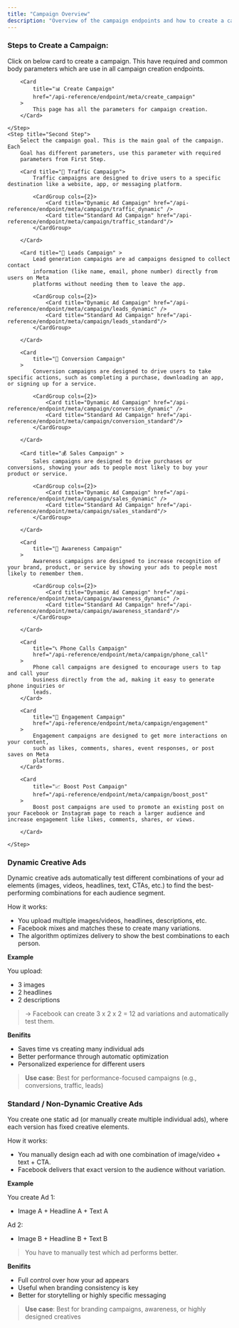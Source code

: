 ```yaml
---
title: "Campaign Overview"
description: "Overview of the campaign endpoints and how to create a campaign."
---
```


### Steps to Create a Campaign:

<Steps>
	<Step title="First Step">
		Click on below card to create a campaign. This have required and common
		body parameters which are use in all campaign creation endpoints.

        <Card
            title="📊 Create Campaign"
            href="/api-reference/endpoint/meta/create_campaign"
        >
            This page has all the parameters for campaign creation.
        </Card>

    </Step>
    <Step title="Second Step">
    	Select the campaign goal. This is the main goal of the campaign. Each
    	Goal has different parameters, use this parameter with required
    	parameters from First Step.

        <Card title="🚗 Traffic Campaign">
            Traffic campaigns are designed to drive users to a specific destination like a website, app, or messaging platform.

            <CardGroup cols={2}>
                <Card title="Dynamic Ad Campaign" href="/api-reference/endpoint/meta/campaign/traffic_dynamic" />
                <Card title="Standard Ad Campaign" href="/api-reference/endpoint/meta/campaign/traffic_standard"/>
            </CardGroup>

        </Card>

        <Card title="📝 Leads Campaign" >
            Lead generation campaigns are ad campaigns designed to collect contact
            information (like name, email, phone number) directly from users on Meta
            platforms without needing them to leave the app.

            <CardGroup cols={2}>
                <Card title="Dynamic Ad Campaign" href="/api-reference/endpoint/meta/campaign/leads_dynamic" />
                <Card title="Standard Ad Campaign" href="/api-reference/endpoint/meta/campaign/leads_standard"/>
            </CardGroup>

        </Card>

        <Card
            title="🔄 Conversion Campaign"
        >
            Conversion campaigns are designed to drive users to take specific actions, such as completing a purchase, downloading an app, or signing up for a service.

            <CardGroup cols={2}>
                <Card title="Dynamic Ad Campaign" href="/api-reference/endpoint/meta/campaign/conversion_dynamic" />
                <Card title="Standard Ad Campaign" href="/api-reference/endpoint/meta/campaign/conversion_standard"/>
            </CardGroup>

        </Card>

        <Card title="💰 Sales Campaign" >
            Sales campaigns are designed to drive purchases or conversions, showing your ads to people most likely to buy your product or service.

            <CardGroup cols={2}>
                <Card title="Dynamic Ad Campaign" href="/api-reference/endpoint/meta/campaign/sales_dynamic" />
                <Card title="Standard Ad Campaign" href="/api-reference/endpoint/meta/campaign/sales_standard"/>
            </CardGroup>

        </Card>

        <Card
            title="📢 Awareness Campaign"
        >
            Awareness campaigns are designed to increase recognition of your brand, product, or service by showing your ads to people most likely to remember them.

            <CardGroup cols={2}>
                <Card title="Dynamic Ad Campaign" href="/api-reference/endpoint/meta/campaign/awareness_dynamic" />
                <Card title="Standard Ad Campaign" href="/api-reference/endpoint/meta/campaign/awareness_standard"/>
            </CardGroup>

        </Card>

        <Card
            title="📞 Phone Calls Campaign"
            href="/api-reference/endpoint/meta/campaign/phone_call"
        >
            Phone call campaigns are designed to encourage users to tap and call your
            business directly from the ad, making it easy to generate phone inquiries or
            leads.
        </Card>

        <Card
            title="💬 Engagement Campaign"
            href="/api-reference/endpoint/meta/campaign/engagement"
        >
            Engagement campaigns are designed to get more interactions on your content,
            such as likes, comments, shares, event responses, or post saves on Meta
            platforms.
        </Card>

        <Card
            title="📈 Boost Post Campaign"
            href="/api-reference/endpoint/meta/campaign/boost_post"
        >
            Boost post campaigns are used to promote an existing post on your Facebook or Instagram page to reach a larger audience and increase engagement like likes, comments, shares, or views.

        </Card>

    </Step>

</Steps>

### Dynamic Creative Ads

Dynamic creative ads automatically test different combinations of your ad elements (images, videos, headlines, text, CTAs, etc.) to find the best-performing combinations for each audience segment.

How it works:

-   You upload multiple images/videos, headlines, descriptions, etc.
-   Facebook mixes and matches these to create many variations.
-   The algorithm optimizes delivery to show the best combinations to each person.

**Example**

You upload:

-   3 images
-   2 headlines
-   2 descriptions

> → Facebook can create 3 x 2 x 2 = 12 ad variations and automatically test them.

**Benifits**

-   Saves time vs creating many individual ads
-   Better performance through automatic optimization
-   Personalized experience for different users

> **Use case**: Best for performance-focused campaigns (e.g., conversions, traffic, leads)

### Standard / Non-Dynamic Creative Ads

You create one static ad (or manually create multiple individual ads), where each version has fixed creative elements.

How it works:

-   You manually design each ad with one combination of image/video + text + CTA.
-   Facebook delivers that exact version to the audience without variation.

**Example**

You create Ad 1:

-   Image A + Headline A + Text A

Ad 2:

-   Image B + Headline B + Text B

> You have to manually test which ad performs better.

**Benifits**

-   Full control over how your ad appears
-   Useful when branding consistency is key
-   Better for storytelling or highly specific messaging

> **Use case**: Best for branding campaigns, awareness, or highly designed creatives
